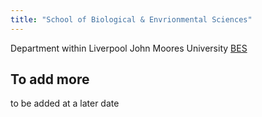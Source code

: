```yaml
---
title: "School of Biological & Envrionmental Sciences"
---
```


Department within Liverpool John Moores University [BES](https://www.ljmu.ac.uk/about-us/faculties/faculty-of-science/school-of-biological-and-environmental-sciences)

## To add more

to be added at a later date